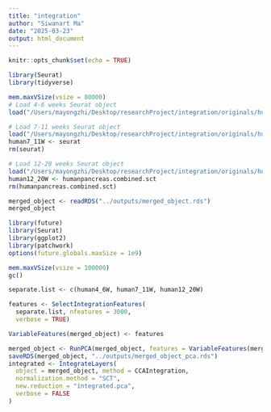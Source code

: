 ```yaml
---
title: "integration"
author: "Siwanart Ma"
date: "2025-03-23"
output: html_document
---
```


```r
knitr::opts_chunk$set(echo = TRUE)
```

```r
library(Seurat)
library(tidyverse)
```

```r
mem.maxVSize(vsize = 80000)
# Load 4-6 weeks Seurat object
load("/Users/mayongzhi/Desktop/researchProject/integration/originals/human4_6W.RData")

# Load 7-11 weeks Seurat object
load("/Users/mayongzhi/Desktop/researchProject/integration/originals/human7_11W.RData")
human7_11W <- seurat
rm(seurat)

# Load 12-20 weeks Seurat object
load("/Users/mayongzhi/Desktop/researchProject/integration/originals/human12_20W.RData")
human12_20W <- humanpancreas.combined.sct
rm(humanpancreas.combined.sct)
```


```r
merged_object <- readRDS("../outputs/merged_object.rds")
merged_object
```


```r
library(future)
library(Seurat)
library(ggplot2)
library(patchwork)
options(future.globals.maxSize = 1e9)

mem.maxVSize(vsize = 100000)
gc()

separate.list <- c(human4_6W, human7_11W, human12_20W)

features <- SelectIntegrationFeatures(
  separate.list, nfeatures = 3000,
  verbose = TRUE)

VariableFeatures(merged_object) <- features

merged_object <- RunPCA(merged_object, features = VariableFeatures(merged_object))
saveRDS(merged_object, "../outputs/merged_object_pca.rds")
integrated <- IntegrateLayers(
  object = merged_object, method = CCAIntegration,
  normalization.method = "SCT",
  new.reduction = "integrated.pca",
  verbose = FALSE
)
```

